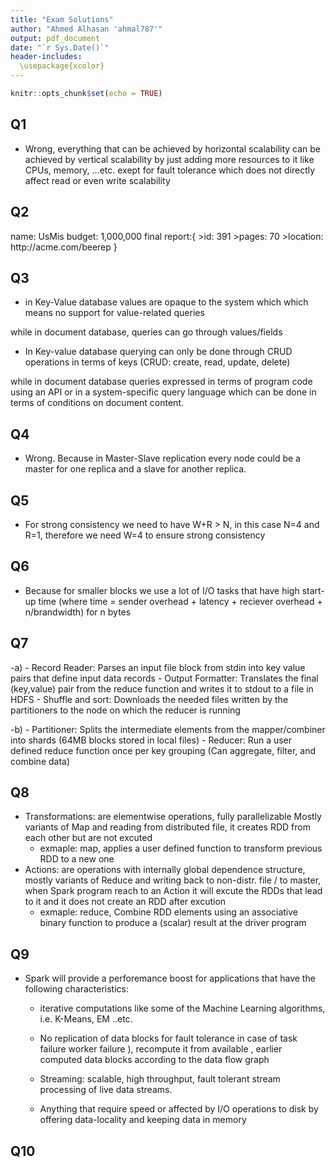 ```yaml
---
title: "Exam Solutions"
author: "Ahmed Alhasan 'ahmal787'"
output: pdf_document
date: "`r Sys.Date()`"
header-includes: 
  \usepackage{xcolor}
---
```


\definecolor{mycolor}{HTML}{00007D}
```r
knitr::opts_chunk$set(echo = TRUE)
```


## Q1
- Wrong, everything that can be achieved by horizontal scalability can be achieved by vertical scalability by just adding more resources to it like CPUs, memory, ...etc. exept for fault tolerance which does not directly affect read or even write scalability
      

## Q2
name: UsMis \newline
budget: 1,000,000 \newline
final report:{ \newline
  >id: 391 \newline
  >pages: 70 \newline
  >location: http://acme.com/beerep \newline
}

## Q3
- in Key-Value database values are opaque to the system which which means no support for value-related queries

while in document database, queries can go through values/fields

- In Key-value database querying can only be done through CRUD operations in terms of keys (CRUD: create, read, update, delete)

while in document database queries expressed in terms of program code using an API or in a system-specific query language which can be done in terms of conditions on document content.



## Q4
- Wrong. Because in Master-Slave replication every node could be a master for one replica and a slave for another replica.


## Q5
- For strong consistency we need to have W+R > N, in this case N=4 and R=1, therefore we need W=4 to ensure strong consistency


## Q6
- Because for smaller blocks we use a lot of I/O tasks that have high start-up time 
(where time = sender overhead + latency + reciever overhead + n/brandwidth) for n bytes


## Q7
-a) 
  - Record Reader: Parses an input file block from stdin into key value pairs that define input data records
  - Output Formatter: Translates the final (key,value) pair from the reduce function and writes it to stdout to a file in HDFS
  - Shuffle and sort: Downloads the needed files written by the partitioners to the node on which the reducer is running

-b) 
  - Partitioner: Splits the intermediate elements from the mapper/combiner into shards (64MB blocks stored in local files)
  - Reducer: Run a user defined reduce function once per key grouping (Can aggregate, filter, and combine data)


## Q8
- Transformations: are elementwise operations, fully parallelizable Mostly variants of Map and reading from distributed file, it creates RDD from each other but are not excuted
  + exmaple: map, applies a user defined function to transform previous RDD to a new one

- Actions: are operations with internally global dependence structure, mostly variants of Reduce and writing back to non-distr. file / to master, when Spark program reach to an Action it will excute the RDDs that lead to it and it does not create an RDD after excution
  + exmaple: reduce, Combine RDD elements using an associative binary function to produce a (scalar) result at the driver program

## Q9
- Spark will provide a perforemance boost for applications that have the following characteristics:
  + iterative computations like some of the Machine Learning algorithms, i.e. K-Means, EM ..etc.
  
  + No replication of data blocks for fault tolerance in case of task failure worker failure ), recompute it from available , earlier computed data blocks according to the data flow graph

  + Streaming: scalable, high throughput, fault tolerant stream processing of live data streams.
  
  + Anything that require speed or affected by I/O operations to disk by offering data-locality and keeping data in memory


## Q10
       